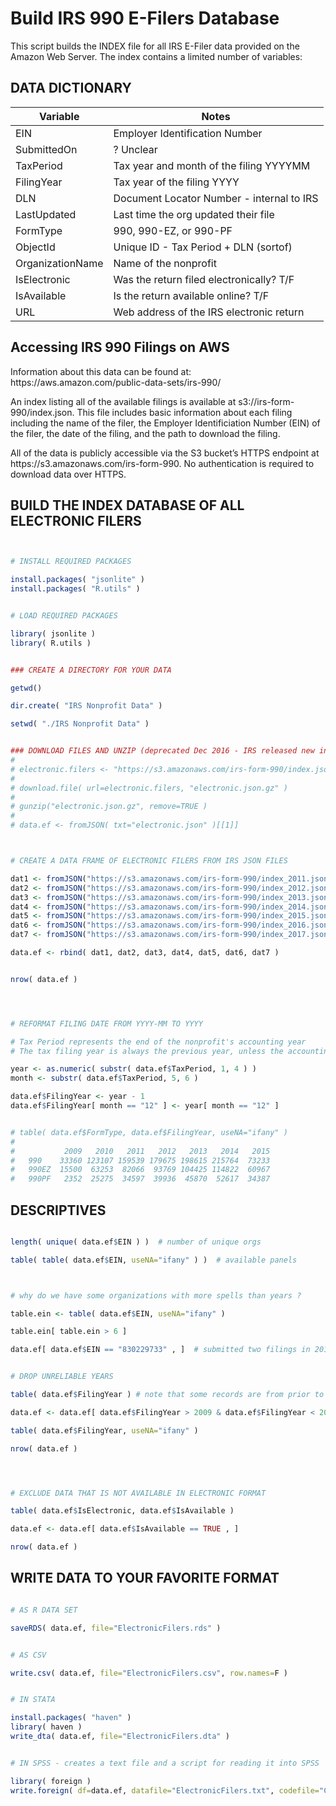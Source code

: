 # Build IRS 990 E-Filers Database

This script builds the INDEX file for all IRS E-Filer data provided on the Amazon Web Server. The index contains a limited number of variables:

## DATA DICTIONARY

Variable | Notes
---------|---------
EIN | Employer Identification Number
SubmittedOn | ? Unclear
TaxPeriod | Tax year and month of the filing YYYYMM
FilingYear | Tax year of the filing YYYY
DLN | Document Locator Number - internal to IRS
LastUpdated | Last time the org updated their file
FormType | 990, 990-EZ, or 990-PF
ObjectId | Unique ID - Tax Period + DLN (sortof)
OrganizationName | Name of the nonprofit
IsElectronic | Was the return filed electronically? T/F
IsAvailable | Is the return available online? T/F
URL | Web address of the IRS electronic return



## Accessing IRS 990 Filings on AWS

Information about this data can be found at:  https://aws.amazon.com/public-data-sets/irs-990/

An index listing all of the available filings is available at s3://irs-form-990/index.json. This file includes basic information about each filing including the name of the filer, the Employer Identificiation Number (EIN) of the filer, the date of the filing, and the path to download the filing.

All of the data is publicly accessible via the S3 bucket's HTTPS endpoint at https://s3.amazonaws.com/irs-form-990. No authentication is required to download data over HTTPS.





## BUILD THE INDEX DATABASE OF ALL ELECTRONIC FILERS


```R


# INSTALL REQUIRED PACKAGES

install.packages( "jsonlite" )
install.packages( "R.utils" )


# LOAD REQUIRED PACKAGES

library( jsonlite )
library( R.utils )


### CREATE A DIRECTORY FOR YOUR DATA

getwd()

dir.create( "IRS Nonprofit Data" )

setwd( "./IRS Nonprofit Data" )


### DOWNLOAD FILES AND UNZIP (deprecated Dec 2016 - IRS released new index files)
# 
# electronic.filers <- "https://s3.amazonaws.com/irs-form-990/index.json.gz"
# 
# download.file( url=electronic.filers, "electronic.json.gz" )
# 
# gunzip("electronic.json.gz", remove=TRUE )  
#
# data.ef <- fromJSON( txt="electronic.json" )[[1]]



# CREATE A DATA FRAME OF ELECTRONIC FILERS FROM IRS JSON FILES

dat1 <- fromJSON("https://s3.amazonaws.com/irs-form-990/index_2011.json")[[1]]
dat2 <- fromJSON("https://s3.amazonaws.com/irs-form-990/index_2012.json")[[1]]
dat3 <- fromJSON("https://s3.amazonaws.com/irs-form-990/index_2013.json")[[1]]
dat4 <- fromJSON("https://s3.amazonaws.com/irs-form-990/index_2014.json")[[1]]
dat5 <- fromJSON("https://s3.amazonaws.com/irs-form-990/index_2015.json")[[1]]
dat6 <- fromJSON("https://s3.amazonaws.com/irs-form-990/index_2016.json")[[1]]
dat7 <- fromJSON("https://s3.amazonaws.com/irs-form-990/index_2017.json")[[1]]

data.ef <- rbind( dat1, dat2, dat3, dat4, dat5, dat6, dat7 )


nrow( data.ef )




# REFORMAT FILING DATE FROM YYYY-MM TO YYYY

# Tax Period represents the end of the nonprofit's accounting year
# The tax filing year is always the previous year, unless the accounting year ends in December

year <- as.numeric( substr( data.ef$TaxPeriod, 1, 4 ) )
month <- substr( data.ef$TaxPeriod, 5, 6 )

data.ef$FilingYear <- year - 1
data.ef$FilingYear[ month == "12" ] <- year[ month == "12" ]


# table( data.ef$FormType, data.ef$FilingYear, useNA="ifany" )
#
#           2009   2010   2011   2012   2013   2014   2015
#   990    33360 123107 159539 179675 198615 215764  73233
#   990EZ  15500  63253  82066  93769 104425 114822  60967
#   990PF   2352  25275  34597  39936  45870  52617  34387

```





## DESCRIPTIVES


```R

length( unique( data.ef$EIN ) )  # number of unique orgs

table( table( data.ef$EIN, useNA="ifany" ) )  # available panels



# why do we have some organizations with more spells than years ?

table.ein <- table( data.ef$EIN, useNA="ifany" )

table.ein[ table.ein > 6 ]

data.ef[ data.ef$EIN == "830229733" , ]  # submitted two filings in 2013 


# DROP UNRELIABLE YEARS

table( data.ef$FilingYear ) # note that some records are from prior to efiling

data.ef <- data.ef[ data.ef$FilingYear > 2009 & data.ef$FilingYear < 2017 , ]

table( data.ef$FilingYear, useNA="ifany" )

nrow( data.ef )




# EXCLUDE DATA THAT IS NOT AVAILABLE IN ELECTRONIC FORMAT

table( data.ef$IsElectronic, data.ef$IsAvailable )

data.ef <- data.ef[ data.ef$IsAvailable == TRUE , ]

nrow( data.ef )

```







## WRITE DATA TO YOUR FAVORITE FORMAT


```R

# AS R DATA SET

saveRDS( data.ef, file="ElectronicFilers.rds" )


# AS CSV

write.csv( data.ef, file="ElectronicFilers.csv", row.names=F )


# IN STATA

install.packages( "haven" )
library( haven )
write_dta( data.ef, file="ElectronicFilers.dta" )


# IN SPSS - creates a text file and a script for reading it into SPSS

library( foreign )
write.foreign( df=data.ef, datafile="ElectronicFilers.txt", codefile="CodeToLoadDataInSPSS.txt", package="SPSS" )

```
